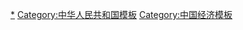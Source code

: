 [[Category:中華人民共和國經濟|*]]
[[Category:中华人民共和国模板|Category:中华人民共和国模板]]
[[Category:中国经济模板|Category:中国经济模板]]